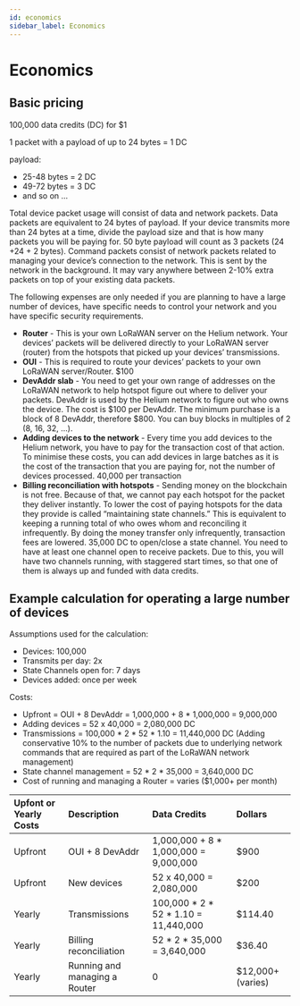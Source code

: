 ```yaml
---
id: economics
sidebar_label: Economics
---
```



# Economics


## Basic pricing
100,000 data credits (DC) for $1

1 packet with a payload of up to 24 bytes = 1 DC

payload:
* 25-48 bytes = 2 DC 
* 49-72 bytes = 3 DC
* and so on ...


Total device packet usage will consist of data and network packets. 
Data packets are equivalent to 24 bytes of payload. If your device transmits more than 24 bytes at a time,
divide the payload size and that is how many packets you will be paying for. 50 byte payload will count as
3 packets (24 +24 + 2 bytes). Command packets consist of network packets related to managing your device’s
connection to the network. This is sent by the network in the background. It may vary anywhere between 
2-10% extra packets on top of your existing data packets.

The following expenses are only needed if you are planning to have a large number of devices, have specific
needs to control your network and you have specific security requirements.
* **Router** - This is your own LoRaWAN server on the Helium network. Your devices’ packets will be delivered directly to your LoRaWAN server (router) from the hotspots that picked up your devices’ transmissions.
* **OUI** - This is required to route your devices’ packets to your own LoRaWAN server/Router. $100
* **DevAddr slab** - You need to get your own range of addresses on the LoRaWAN network to help hotspot figure out where to deliver your packets. DevAddr is used by the Helium network to figure out who owns the device. The cost is $100 per DevAddr. The minimum purchase is a block of 8 DevAddr, therefore $800. You can buy blocks in multiples of 2 (8, 16, 32, …).
* **Adding devices to the network** - Every time you add devices to the Helium network, you have to pay for the transaction cost of that action. To minimise these costs, you can add devices in large batches as it is the cost of the transaction that you are paying for, not the number of devices processed. 40,000 per transaction
* **Billing reconciliation with hotspots** - Sending money on the blockchain is not free. Because of that, we cannot pay each hotspot for the packet they deliver instantly. To lower the cost of paying hotspots for the data they provide is called “maintaining state channels.” This is equivalent to keeping a running total of who owes whom and reconciling it infrequently. By doing the money transfer only infrequently, transaction fees are lowered. 35,000 DC to open/close a state channel.
You need to have at least one channel open to receive packets. Due to this, you will have two channels running, with staggered start times, so that one of them is always up and funded with data credits.

## Example calculation for operating a large number of devices

Assumptions used for the calculation:
* Devices: 100,000
* Transmits per day: 2x
* State Channels open for: 7 days
* Devices added: once per week

Costs:
* Upfront = OUI + 8 DevAddr = 1,000,000 + 8 * 1,000,000 = 9,000,000
* Adding devices = 52 x 40,000 = 2,080,000 DC
* Transmissions = 100,000 * 2 * 52 * 1.10 = 11,440,000 DC
(Adding conservative 10% to the number of packets due to underlying network commands that are required as part of the LoRaWAN network management)
* State channel management = 52 * 2 * 35,000 = 3,640,000 DC
* Cost of running and managing a Router = varies ($1,000+ per month)

| Upfont or Yearly Costs  | Description                    | Data Credits | Dollars |
|:------------------------|:-------------------------------|:-------------|:--------|
|Upfront                  |OUI + 8 DevAddr                 | 1,000,000 + 8 * 1,000,000 = 9,000,000| $900|
|Upfront                  |New devices                     |52 x 40,000 = 2,080,000| $200|
|Yearly                   |Transmissions                   |100,000 * 2 * 52 * 1.10 = 11,440,000| $114.40|
|Yearly                   |Billing reconciliation   |52 * 2 * 35,000 = 3,640,000|$36.40|
|Yearly                   |Running and managing a Router   | 0            | $12,000+ (varies)|
